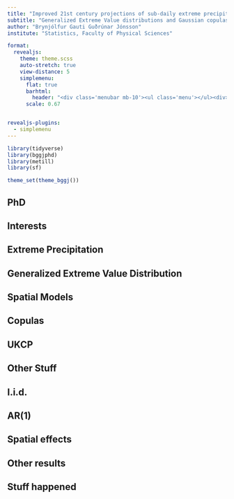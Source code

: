 ```yaml
---
title: "Improved 21st century projections of sub-daily extreme precipitation by spatio-temporal recalibration"
subtitle: "Generalized Extreme Value distributions and Gaussian copulas"
author: "Brynjólfur Gauti Guðrúnar Jónsson"
institute: "Statistics, Faculty of Physical Sciences"

format: 
  revealjs:
    theme: theme.scss
    auto-stretch: true
    view-distance: 5
    simplemenu:
      flat: true
      barhtml:
        header: "<div class='menubar mb-10'><ul class='menu'></ul><div>"
      scale: 0.67


revealjs-plugins:
  - simplemenu
---
```



```r
library(tidyverse)
library(bggjphd)
library(metill)
library(sf)

theme_set(theme_bggj())
```

## PhD {data-name="About Me"}

## Interests

## Extreme Precipitation {data-name="Background"}

## Generalized Extreme Value Distribution

## Spatial Models

## Copulas

## UKCP {data-name="Data"}

## Other Stuff

## I.i.d. {data-name="Models"}

## AR(1)

## Spatial effects {data-name="Results"}

## Other results

## Stuff happened {data-name="Discussion"}